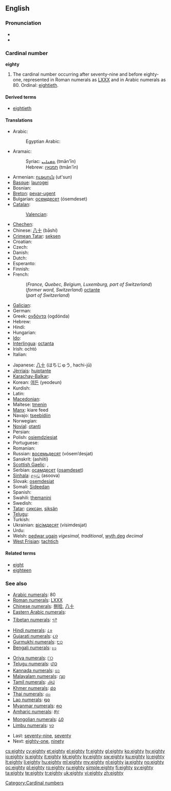 ==English==

===Pronunciation===
* {{audio|en-us-eighty.ogg|Audio (US)}}
* {{rhymes|eɪti}}

===Cardinal number===
'''eighty'''

# The cardinal number occurring after seventy-nine and before eighty-one, represented in Roman numerals as [[LXXX]] and in Arabic numerals as 80. Ordinal: [[eightieth]].

====Derived terms====
* [[eightieth]]

====Translations====
{{trans-top|80}}
* Arabic: {{t-|ar|ثمانون|alt=ثَمانُونَ|tr=thamaanuuna}}
*: Egyptian Arabic: {{tø|arz|تمنين|tr=tamaniin|sc=Arab|xs=Egyptian Arabic}}
* Aramaic:
*: Syriac: [[ܬܡܢܐܝܢ]] (tmān'īn) {{c}}
*: Hebrew: [[תמנאין]] (tmān'īn) {{c}}
* Armenian: [[ութսուն]] (ut'sun)
* [[Basque]]: [[laurogei]]
* Bosnian: {{t-|bs|osamdeset}}
* [[Breton]]: [[pevar-ugent]]
* Bulgarian: [[осемдесет]] (ósemdeset)
* [[Catalan]]: {{t+|ca|vuitanta}}
*: [[Valencian]]: {{t+|ca|huitanta}}
* [[Chechen]]: {{tø|ce|дезткъа|tr=deztqha}}
* Chinese: [[八]][[十]] (bāshí)
* [[Crimean Tatar]]: [[seksen#Crimean Tatar|seksen]]
* Croatian: {{t-|hr|osamdeset|alt=osamdèsēt}}
* Czech: {{t-|cs|osmdesát}}
* Danish: {{t+|da|firs}}
* Dutch: {{t+|nl|tachtig|f}}
* Esperanto: {{t-|eo|okdek|xs=Esperanto}}
* Finnish: {{t-|fi|kahdeksankymmentä}}
* French:
*: (''France, Quebec, Belgium, Luxemburg, part of Switzerland'') {{t+|fr|quatre-vingts}}
*: (''former word, Switzerland'') [[octante]]
*: (''part of Switzerland'') {{t+|fr|huitante}}
* [[Galician]]: {{t+|gl|oitenta|xs=Galician}}
* German: {{t+|de|achtzig|f}}
* Greek: [[ογδόντα]] (ogdónda)
* Hebrew: {{t-|he|שמונים|m|f|alt=שְׁמוֹנִים|tr=šmoním}}
* Hindi: {{t+|hi|अस्सी|tr=assee|xs=Hindi}}
* Hungarian: {{t+|hu|nyolcvan}}
* [[Ido]]: {{t+|io|okadek|xs=Ido}}
* [[Interlingua]]: [[octanta]]
* Irish: ochtó
* Italian: {{t+|it|ottanta}}
{{trans-mid}}
* Japanese: [[八]][[十]] (はちじゅう, hachi-jū)
* [[Jèrriais]]: [[huiptante]]
* [[Karachay-Balkar]]: {{tø|krc|сексен|tr=seksen|sc=Cyrl}}
* Korean: [[여든]] (yeodeun)
* Kurdish: {{ku-Arab|[[هه‌شتا]]}}
* Latin: {{t-|la|octoginta}}
* [[Macedonian]]: {{t|mk|осумдесет|tr=osúmdeset}}
* Maltese: [[tmenin]]
* [[Manx]]: kiare feed
* Navajo: [[tseebídiin]]
* Norwegian: {{t+|no|åtti}}
* [[Novial]]: [[otanti]]
* Persian: {{t-|fa|هشتاد|tr=haštâd|xs=Persian}}
* Polish: [[osiemdziesiąt]]
* Portuguese: {{t+|pt|oitenta}}
* Romanian: {{t+|ro|optzeci}}
* Russian: [[восемьдесят]] (vósem’desjat)
* Sanskrit: (ashiití)
* [[Scottish Gaelic]]: {{qualifier|old system}} {{t-|gd|ceithir|xs=Scottish Gaelic}} {{t-|gd|fichead|xs=Scottish Gaelic}}, {{qualifier|new system}} {{t-|gd|ochdad|xs=Scottish Gaelic}}
* Serbian: [[осамдесет]] ([[osamdeset]])
* [[Sinhala]]: [[අසූව]] (asoova)
* Slovak: [[osemdesiat]]
* Somali: [[Sideedan]]
* Spanish: {{t+|es|ochenta}}
* Swahili: [[themanini]]
* Swedish: {{t+|sv|åttio}}
* [[Tatar]]: [[сиксән#Tatar|сиксән]], [[siksän#Tatar|siksän]]
* [[Telugu]]: {{t|te|ఎనభై|tr=enabhai}}
* Turkish: {{t+|tr|seksen}}
* Ukrainian: [[вісімдесят]] (vísimdesjat)
* Urdu: {{t-|ur|اسی|tr=assee|xs=Urdu}}
* Welsh: [[pedwar ugain]] ''vigesimal, traditional'', [[wyth deg]] ''decimal''
* [[West Frisian]]: [[tachtich]]
{{trans-bottom}}

====Related terms====
* [[eight]]
* [[eighteen]]

===See also===
{{rel-top|Symbols for eighty in various numeral systems}}
* [[w:Arabic numerals|Arabic numerals]]: 80
* [[w:Roman numerals|Roman numerals]]: [[LXXX]]
* [[w:Chinese numerals|Chinese numerals]]: [[捌]][[拾]], [[八]][[十]]
* [[w:Eastern Arabic numerals|Eastern Arabic numerals]]: {{Arab|[[٨٠]]}}
* [[w:Indian numerals|Tibetan numerals]]: [[༨༠]]
* [[w:Indian numerals|Hindi numerals]]: [[८०]]
* [[w:Indian numerals|Gujarati numerals]]: [[૮૦]]
* [[w:Indian numerals|Gurmukhi numerals]]: [[੮੦]]
* [[w:Indian numerals|Bengali numerals]]: [[৮০]]
{{mid2}}
* [[w:Indian numerals|Oriya numerals]]: [[୮୦]]
* [[w:Indian numerals|Telugu numerals]]: [[౮౦]]
* [[w:Indian numerals|Kannada numerals]]: [[೮೦]]
* [[w:Indian numerals|Malayalam numerals]]: [[൮൦]]
* [[w:Indian numerals|Tamil numerals]]: [[௮௰]]
* [[w:Khmer script|Khmer numerals]]: [[៨០]]
* [[w:Thai numerals|Thai numerals]]: [[๘๐]]
* [[w:Lao alphabet|Lao numerals]]: [[໘໐]]
* [[w:Burmese alphabet|Myanmar numerals]]: [[၈၀]]
* [[w:Amharic language|Amharic numerals]]: [[፰፲]]
* [[w:Mongolian alphabet|Mongolian numerals]]: [[᠘᠐]]
* [[w:Limbu language|Limbu numerals]]: [[᥎᥆]]
{{rel-bottom}}
* Last: [[seventy-nine]], [[seventy]]
* Next: [[eighty-one]], [[ninety]]

[[Category:Cardinal numbers]]

[[cs:eighty]]
[[cy:eighty]]
[[et:eighty]]
[[el:eighty]]
[[fr:eighty]]
[[gl:eighty]]
[[ko:eighty]]
[[hy:eighty]]
[[io:eighty]]
[[is:eighty]]
[[it:eighty]]
[[kk:eighty]]
[[ky:eighty]]
[[sw:eighty]]
[[ku:eighty]]
[[lo:eighty]]
[[lt:eighty]]
[[li:eighty]]
[[hu:eighty]]
[[ml:eighty]]
[[my:eighty]]
[[nl:eighty]]
[[ja:eighty]]
[[no:eighty]]
[[oc:eighty]]
[[pl:eighty]]
[[ro:eighty]]
[[ru:eighty]]
[[simple:eighty]]
[[fi:eighty]]
[[sv:eighty]]
[[ta:eighty]]
[[te:eighty]]
[[tr:eighty]]
[[uk:eighty]]
[[vi:eighty]]
[[zh:eighty]]